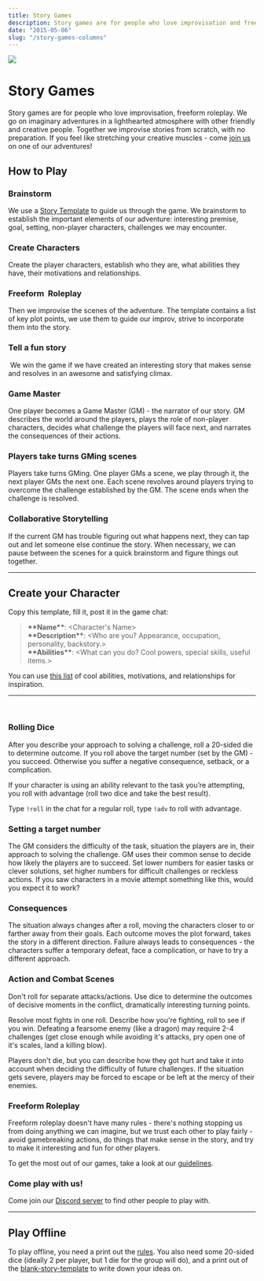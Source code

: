 ```yaml
---
title: Story Games
description: Story games are for people who love improvisation and freeform roleplay. Together we go on imaginary adventures improvised from scratch, with no preparation. We take turns GMing scenes for each other, roleplaying, trying to tell a fun story. Come play with us!
date: "2015-05-06"
slug: "/story-games-columns"
---
```


<div  class="header-img"><img src="./story-games/valley_cropped.png"></div>

# Story Games

Story games are for people who love improvisation, freeform roleplay. We go on imaginary adventures in a lighthearted atmosphere with other friendly and creative people. Together we improvise stories from scratch, with no preparation. If you feel like stretching your creative muscles - come [join us](https://discord.gg/gNrJJNMuyD) on one of our adventures!

## How to Play

<div className="columns"> 
<div className="col">

### Brainstorm
We use a <a href="https://docs.google.com/document/d/1Eg6jXg47vivpyKBfPQnO_SKSV0BIO1RMurGhRSc1rDA/" target="_blank">Story Template</a> to guide us through the game. We brainstorm to establish the important elements of our adventure: interesting premise, goal, setting, non-player characters, challenges we may encounter. 

### Create Characters 
Create the player characters, establish who they are, what abilities they have, their motivations and relationships.

### Freeform  Roleplay 
Then we improvise the scenes of the adventure. The template contains a list of key plot points, we use them to guide our improv, strive to incorporate them into the story.

### Tell a fun story
 We win the game if we have created an interesting story that makes sense and resolves in an awesome and satisfying climax.

</div>
<div className="col">

### Game Master
One player becomes a Game Master (GM) - the narrator of our story. GM describes the world around the players, plays the role of non-player characters, decides what challenge the players will face next, and narrates the consequences of their actions. 

### Players take turns GMing scenes
Players take turns GMing. One player GMs a scene, we play through it, the next player GMs the next one. Each scene revolves around players trying to overcome the challenge established by the GM. The scene ends when the challenge is resolved. 

### Collaborative Storytelling 
If the current GM has trouble figuring out what happens next, they can tap out and let someone else continue the story. When necessary, we can pause between the scenes for a quick brainstorm and figure things out together.

<!-- All players actively contribute to the story, introduce new ideas, fill in missing information, create interesting situations, help to advance the story and take the adventure in new directions. -->

</div>
</div>


---

## Create your Character

Copy this template, fill it, post it in the game chat:

> **\*\*Name\*\***: <Character's Name>  
**\*\*Description\*\***: <Who are you? Appearance, occupation, personality, backstory.>  
**\*\*Abilities\*\***: <What can you do? Cool powers, special skills, useful items.>  

<!-- 

**\*\*Motivations\*\***: <What do you want from this quest? What are your goals?>  
**\*\*Relationships\*\***: <Pick at least one PC to establish a relationship with.\>  
Connection -  How do you know each other? What do you think about them?  
Tension - What do you want from them? Why do they refuse to give it to you?  

Motivations and Relationships are filled in during the game, after the brainstorm.  

 -->

You can use <a href="https://docs.google.com/document/d/1Q1YW4y841wNOxyhG9fbsVkf75eGwkP3KhZjCrb6U0f0/view#heading=h.n9qq57m0sk5u" target="_blank">this list</a> of cool abilities, motivations, and relationships for inspiration.

---

<br/>

<div className="columns"> 
<div className="col">

### Rolling Dice
After you describe your approach to solving a challenge, roll a 20-sided die to determine outcome. If you roll above the target number (set by the GM) - you succeed. Otherwise you suffer a negative consequence, setback, or a complication.

If your character is using an ability relevant to the task you’re attempting, you roll with advantage (roll two dice and take the best result).  

Type `!roll` in the chat for a regular roll, type `!adv` to roll with advantage.


### Setting a target number
The GM considers the difficulty of the task, situation the players are in, their approach to solving the challenge. GM uses their common sense to decide how likely the players are to succeed. Set lower numbers for easier tasks or clever solutions, set higher numbers for difficult challenges or reckless actions. If you saw characters in a movie attempt something like this, would you expect it to work?

### Consequences
The situation always changes after a roll, moving the characters closer to or farther away from their goals. Each outcome moves the plot forward, takes the story in a different direction. Failure always leads to consequences - the characters suffer a temporary defeat, face a complication, or have to try a different approach.


</div> 
<div className="col">


### Action and Combat Scenes
Don't roll for separate attacks/actions. Use dice to determine the outcomes of decisive moments in the conflict, dramatically interesting turning points. 

Resolve most fights in one roll. Describe how you're fighting, roll to see if you win. Defeating a fearsome enemy (like a dragon) may require 2-4 challenges (get close enough while avoiding it's attacks, pry open one of it's scales, land a killing blow).

Players don't die, but you can describe how they got hurt and take it into account when deciding the difficulty of future challenges. If the situation gets severe, players may be forced to escape or be left at the mercy of their enemies.

### Freeform Roleplay
Freeform roleplay doesn't have many rules - there's nothing stopping us from doing anything we can imagine, but we trust each other to play fairly - avoid gamebreaking actions, do things that make sense in the story, and try to make it interesting and fun for other players.

To get the most out of our games, take a look at our [guidelines](/storygames-guidelines).

### Come play with us!
Come join our [Discord server](https://discord.gg/gNrJJNMuyD) to find other people to play with.


</div> 
</div> 

---

## Play Offline
To play offline, you need a print out the <a href="/files/story-games.pdf" target="_blank">rules</a>. You also need some 20-sided dice (ideally 2 per player, but 1 die for the group will do), and a print out of the <a href="/template.pdf" target="_blank">blank-story-template</a> to write down your ideas on.
